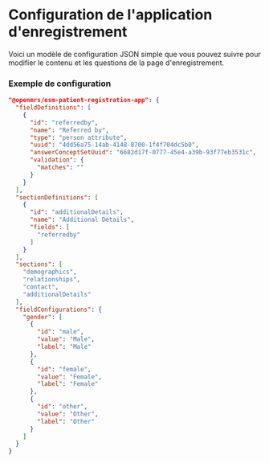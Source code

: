 # Configuration de l'application d'enregistrement

Voici un modèle de configuration JSON simple que vous pouvez suivre pour modifier le contenu et les questions de la page d'enregistrement.

### Exemple de configuration

```json
"@openmrs/esm-patient-registration-app": {
  "fieldDefinitions": [
    {
      "id": "referredby",
      "name": "Referred by",
      "type": "person attribute",
      "uuid": "4dd56a75-14ab-4148-8700-1f4f704dc5b0",
      "answerConceptSetUuid": "6682d17f-0777-45e4-a39b-93f77eb3531c",
      "validation": {
        "matches": ""
      }
    }
  ],
  "sectionDefinitions": [
    {
      "id": "additionalDetails",
      "name": "Additional Details",
      "fields": [
        "referredby"
      ]
    }
  ],
  "sections": [
    "demographics",
    "relationships",
    "contact",
    "additionalDetails"
  ],
  "fieldConfigurations": {
    "gender": [
      {
        "id": "male",
        "value": "Male",
        "label": "Male"
      },
      {
        "id": "female",
        "value": "Female",
        "label": "Female"
      },
      {
        "id": "other",
        "value": "Other",
        "label": "Other"
      }
    ]
  }
}
```

